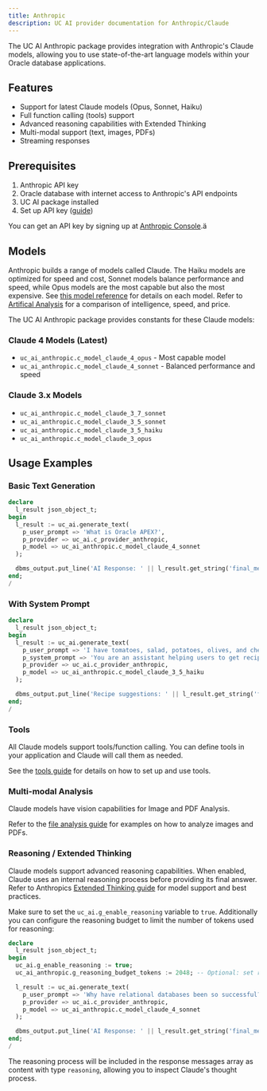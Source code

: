 ```yaml
---
title: Anthropic
description: UC AI provider documentation for Anthropic/Claude
---
```


The UC AI Anthropic package provides integration with Anthropic's Claude models, allowing you to use state-of-the-art language models within your Oracle database applications.

## Features

- Support for latest Claude models (Opus, Sonnet, Haiku)
- Full function calling (tools) support
- Advanced reasoning capabilities with Extended Thinking
- Multi-modal support (text, images, PDFs)
- Streaming responses

## Prerequisites

1. Anthropic API key
2. Oracle database with internet access to Anthropic's API endpoints
3. UC AI package installed
4. Set up API key ([guide](/products/uc-ai/docs/guides/installation/#set-up-api-keys))

You can get an API key by signing up at [Anthropic Console](https://console.anthropic.com/).ä

## Models

Anthropic builds a range of models called Claude. The Haiku models are optimized for speed and cost, Sonnet models balance performance and speed, while Opus models are the most capable but also the most expensive. See [this model reference](https://docs.anthropic.com/en/docs/about-claude/models/overview) for details on each model. Refer to [Artifical Analysis](https://artificialanalysis.ai/providers/anthropic) for a comparison of intelligence, speed, and price.

The UC AI Anthropic package provides constants for these Claude models:

### Claude 4 Models (Latest)

- `uc_ai_anthropic.c_model_claude_4_opus` - Most capable model
- `uc_ai_anthropic.c_model_claude_4_sonnet` - Balanced performance and speed

### Claude 3.x Models

- `uc_ai_anthropic.c_model_claude_3_7_sonnet`
- `uc_ai_anthropic.c_model_claude_3_5_sonnet`
- `uc_ai_anthropic.c_model_claude_3_5_haiku`
- `uc_ai_anthropic.c_model_claude_3_opus`

## Usage Examples

### Basic Text Generation

```sql
declare
  l_result json_object_t;
begin
  l_result := uc_ai.generate_text(
    p_user_prompt => 'What is Oracle APEX?',
    p_provider => uc_ai.c_provider_anthropic,
    p_model => uc_ai_anthropic.c_model_claude_4_sonnet
  );

  dbms_output.put_line('AI Response: ' || l_result.get_string('final_message'));
end;
/
```

### With System Prompt

```sql
declare
  l_result json_object_t;
begin
  l_result := uc_ai.generate_text(
    p_user_prompt => 'I have tomatoes, salad, potatoes, olives, and cheese. What can I cook with that?',
    p_system_prompt => 'You are an assistant helping users to get recipes. Please just list 3 possible dish names without instructions.',
    p_provider => uc_ai.c_provider_anthropic,
    p_model => uc_ai_anthropic.c_model_claude_3_5_haiku
  );

  dbms_output.put_line('Recipe suggestions: ' || l_result.get_string('final_message'));
end;
/
```

### Tools

All Claude models support tools/function calling. You can define tools in your application and Claude will call them as needed.

See the [tools guide](/products/uc-ai/docs/guides/tools/) for details on how to set up and use tools.

### Multi-modal Analysis

Claude models have vision capabilities for Image and PDF Analysis.

Refer to the [file analysis guide](/products/uc-ai/docs/guides/file_analysis/) for examples on how to analyze images and PDFs.

### Reasoning / Extended Thinking

Claude models support advanced reasoning capabilities. When enabled, Claude uses an internal reasoning process before providing its final answer. Refer to Anthropics [Extended Thinking guide](https://docs.anthropic.com/en/docs/build-with-claude/extended-thinking) for model support and best practices.

Make sure to set the `uc_ai.g_enable_reasoning` variable to `true`. Additionally you can configure the reasoning budget to limit the number of tokens used for reasoning:

```sql
declare
  l_result json_object_t;
begin
  uc_ai.g_enable_reasoning := true;
  uc_ai_anthropic.g_reasoning_budget_tokens := 2048; -- Optional: set reasoning token budget

  l_result := uc_ai.generate_text(
    p_user_prompt => 'Why have relational databases been so successful?',
    p_provider => uc_ai.c_provider_anthropic,
    p_model => uc_ai_anthropic.c_model_claude_4_sonnet
  );

  dbms_output.put_line('AI Response: ' || l_result.get_string('final_message'));
end;
/
```

The reasoning process will be included in the response messages array as content with type `reasoning`, allowing you to inspect Claude's thought process.

